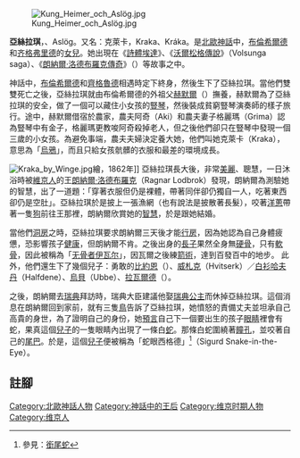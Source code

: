 [[File:Kung_Heimer_och_Aslög.jpg|right]]

'''亞絲拉琪'''，{{lang|no|Aslaug}}、Aslög。又名：克萊卡，Kraka、Kráka。是[[北歐神話|北歐神話]]中，[[布倫希爾德|布倫希爾德]]和[[齐格弗里德|齐格弗里德]]的[[女兒|女兒]]。她出現在《[[詩體埃達|詩體埃達]]》、《[[沃爾松格傳說|沃爾松格傳說]]》（Volsunga saga）、《[[朗納爾·洛德布羅克傳奇|朗納爾·洛德布羅克傳奇]]》（{{lang|en|Saga of Ragnar Lodbrok}}）等故事之中。

神話中，[[布倫希爾德|布倫希爾德]]和[[齊格魯德|齊格魯德]]相遇時定下終身，然後生下了亞絲拉琪。當他們雙雙死亡之後，亞絲拉琪就由布倫希爾德的外祖父[[赫默爾|赫默爾]]（{{lang|en|Heimer}}）撫養，赫默爾為了亞絲拉琪的安全，做了一個可以藏住小女孩的[[豎琴|豎琴]]，然後裝成貧窮豎琴演奏師的樣子旅行。途中，赫默爾借宿於農家，農夫阿奇（Aki）和農夫妻子格麗瑪（Grima）認為豎琴中有金子，格麗瑪更教唆阿奇殺掉老人，但之後他們卻只在豎琴中發現一個三歲的小女孩。為避免事端，農夫夫婦決定養大她，他們叫她克萊卡（Kraka），意思為「[[烏鴉|烏鴉]]」，而且只給女孩骯髒的衣服和最差的環境成長。

[[File:Kraka_by_Winge.jpg|left]]繪，1862年]]
亞絲拉琪長大後，非常[[美麗|美麗]]、聰慧，一日沐浴時被[[維京人|維京人]]的王[[朗納爾·洛德布羅克|朗納爾·洛德布羅克]]（Ragnar Lodbrok）發現，朗納爾為測驗她的智慧，出了一道題：「穿著衣服但仍是裸體，帶著同伴卻仍獨自一人，吃著東西卻仍是空肚」。亞絲拉琪於是披上一張漁網（也有說法是披散著長髮），咬著[[洋蔥|洋蔥]]帶著一隻[[狗|狗]]前往王那裡，朗納爾欣賞她的[[智慧|智慧]]，於是跟她結婚。

當他們[[洞房|洞房]]之時，亞絲拉琪要求朗納爾三天後才能[[行房|行房]]，因為她認為自己身體疲憊，恐影響孩子[[健康|健康]]，但朗納爾不肯。之後出身的[[長子|長子]]果然全身無[[硬骨|硬骨]]，只有[[軟骨|軟骨]]，因此被稱為「[[无骨者伊瓦尔|无骨者伊瓦尔]]」，因瓦爾之後練[[箭術|箭術]]，達到百發百中的地步。
此外，他們還生下了幾個兒子：勇敢的[[比約恩|比約恩]]（{{lang|en|Bjorn Ironside}}）、[[威札克|威札克]]（Hvitserk）／[[白衫哈夫丹|白衫哈夫丹]]（Halfdene）、[[烏貝|烏貝]]（Ubbe）、[[拉瓦爾德|拉瓦爾德]]（{{lang|en|Ragnvald}}）。

之後，朗納爾去[[瑞典|瑞典]]拜訪時，瑞典大臣建議他娶[[瑞典|瑞典]][[公主|公主]]而休掉亞絲拉琪。這個消息在朗納爾回到家前，就有三隻[[鳥|鳥]]告訴了亞絲拉琪，她憤怒的責備丈夫並坦承自己高貴的身世，為了證明自己的身份，她[[預言|預言]]自己下一個要出生的孩子[[眼睛|眼睛]]裡會有蛇，果真這個[[兒子|兒子]]的一隻眼睛內出現了一條白[[蛇|蛇]]。那條白蛇圍繞著[[瞳孔|瞳孔]]，並咬著自己的[[尾巴|尾巴]]。於是，這個[[兒子|兒子]]便被稱為「蛇眼西格德」<ref>參見：[[銜尾蛇#北歐神話|銜尾蛇]]</ref>（Sigurd Snake-in-the-Eye）。

==註腳==
<div class="references-small">
<references />
</div>

{{北歐神話}}
[[Category:北歐神話人物|Category:北歐神話人物]]
[[Category:神話中的王后|Category:神話中的王后]]
[[Category:维京时期人物|Category:维京时期人物]]
[[Category:维京人|Category:维京人]]